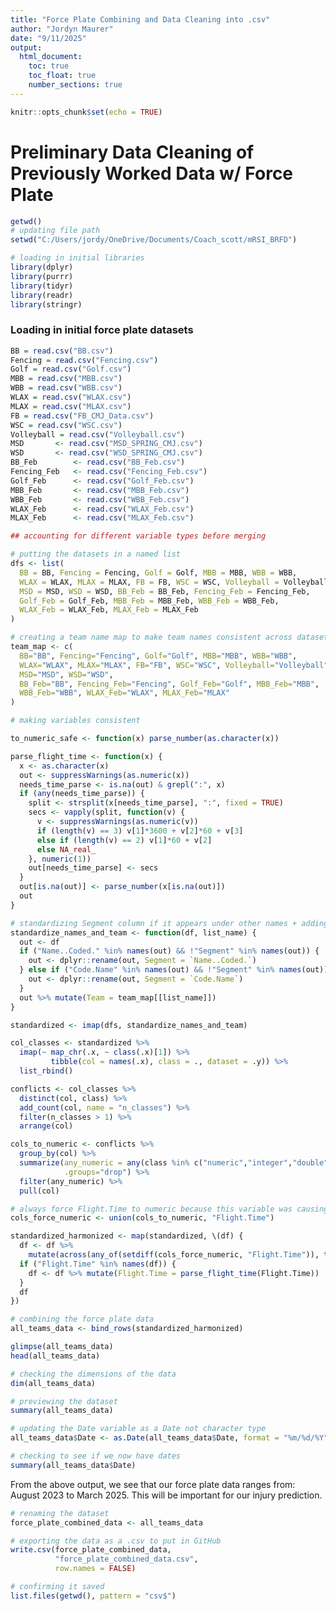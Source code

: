 ---
title: "Force Plate Combining and Data Cleaning into .csv"
author: "Jordyn Maurer"
date: "9/11/2025"
output: 
  html_document:
    toc: true
    toc_float: true
    number_sections: true
---

```{r setup, include=FALSE}
knitr::opts_chunk$set(echo = TRUE)
```


# Preliminary Data Cleaning of Previously Worked Data w/ Force Plate
```{r}
getwd()
# updating file path
setwd("C:/Users/jordy/OneDrive/Documents/Coach_scott/mRSI_BRFD")

# loading in initial libraries
library(dplyr)
library(purrr)
library(tidyr)
library(readr) 
library(stringr)
```

### Loading in initial force plate datasets
```{r}
BB = read.csv("BB.csv")
Fencing = read.csv("Fencing.csv")
Golf = read.csv("Golf.csv")
MBB = read.csv("MBB.csv")
WBB = read.csv("WBB.csv")
WLAX = read.csv("WLAX.csv")
MLAX = read.csv("MLAX.csv")
FB = read.csv("FB_CMJ_Data.csv")
WSC = read.csv("WSC.csv")
Volleyball = read.csv("Volleyball.csv")
MSD       <- read.csv("MSD_SPRING_CMJ.csv")
WSD       <- read.csv("WSD_SPRING_CMJ.csv")
BB_Feb        <- read.csv("BB_Feb.csv")
Fencing_Feb   <- read.csv("Fencing_Feb.csv")
Golf_Feb      <- read.csv("Golf_Feb.csv")
MBB_Feb       <- read.csv("MBB_Feb.csv")
WBB_Feb       <- read.csv("WBB_Feb.csv")
WLAX_Feb      <- read.csv("WLAX_Feb.csv")
MLAX_Feb      <- read.csv("MLAX_Feb.csv")
```


```{r}
## accounting for different variable types before merging

# putting the datasets in a named list
dfs <- list(
  BB = BB, Fencing = Fencing, Golf = Golf, MBB = MBB, WBB = WBB,
  WLAX = WLAX, MLAX = MLAX, FB = FB, WSC = WSC, Volleyball = Volleyball,
  MSD = MSD, WSD = WSD, BB_Feb = BB_Feb, Fencing_Feb = Fencing_Feb,
  Golf_Feb = Golf_Feb, MBB_Feb = MBB_Feb, WBB_Feb = WBB_Feb,
  WLAX_Feb = WLAX_Feb, MLAX_Feb = MLAX_Feb
)

# creating a team name map to make team names consistent across datasets
team_map <- c(
  BB="BB", Fencing="Fencing", Golf="Golf", MBB="MBB", WBB="WBB",
  WLAX="WLAX", MLAX="MLAX", FB="FB", WSC="WSC", Volleyball="Volleyball",
  MSD="MSD", WSD="WSD",
  BB_Feb="BB", Fencing_Feb="Fencing", Golf_Feb="Golf", MBB_Feb="MBB",
  WBB_Feb="WBB", WLAX_Feb="WLAX", MLAX_Feb="MLAX"
)

# making variables consistent

to_numeric_safe <- function(x) parse_number(as.character(x))

parse_flight_time <- function(x) {
  x <- as.character(x)
  out <- suppressWarnings(as.numeric(x))
  needs_time_parse <- is.na(out) & grepl(":", x)
  if (any(needs_time_parse)) {
    split <- strsplit(x[needs_time_parse], ":", fixed = TRUE)
    secs <- vapply(split, function(v) {
      v <- suppressWarnings(as.numeric(v))
      if (length(v) == 3) v[1]*3600 + v[2]*60 + v[3]
      else if (length(v) == 2) v[1]*60 + v[2]
      else NA_real_
    }, numeric(1))
    out[needs_time_parse] <- secs
  }
  out[is.na(out)] <- parse_number(x[is.na(out)])
  out
}

# standardizing Segment column if it appears under other names + adding Team column
standardize_names_and_team <- function(df, list_name) {
  out <- df
  if ("Name..Coded." %in% names(out) && !"Segment" %in% names(out)) {
    out <- dplyr::rename(out, Segment = `Name..Coded.`)
  } else if ("Code.Name" %in% names(out) && !"Segment" %in% names(out)) {
    out <- dplyr::rename(out, Segment = `Code.Name`)
  }
  out %>% mutate(Team = team_map[[list_name]])
}

standardized <- imap(dfs, standardize_names_and_team)

col_classes <- standardized %>%
  imap(~ map_chr(.x, ~ class(.x)[1]) %>%
         tibble(col = names(.x), class = ., dataset = .y)) %>%
  list_rbind()

conflicts <- col_classes %>%
  distinct(col, class) %>%
  add_count(col, name = "n_classes") %>%
  filter(n_classes > 1) %>%
  arrange(col)

cols_to_numeric <- conflicts %>%
  group_by(col) %>%
  summarize(any_numeric = any(class %in% c("numeric","integer","double")),
            .groups="drop") %>%
  filter(any_numeric) %>%
  pull(col)

# always force Flight.Time to numeric because this variable was causing merging issues
cols_force_numeric <- union(cols_to_numeric, "Flight.Time")

standardized_harmonized <- map(standardized, \(df) {
  df <- df %>%
    mutate(across(any_of(setdiff(cols_force_numeric, "Flight.Time")), to_numeric_safe))
  if ("Flight.Time" %in% names(df)) {
    df <- df %>% mutate(Flight.Time = parse_flight_time(Flight.Time))
  }
  df
})

# combining the force plate data
all_teams_data <- bind_rows(standardized_harmonized)

glimpse(all_teams_data)
head(all_teams_data)

# checking the dimensions of the data
dim(all_teams_data)
```

```{r}
# previewing the dataset
summary(all_teams_data)
```


```{r}
# updating the Date variable as a Date not character type
all_teams_data$Date <- as.Date(all_teams_data$Date, format = "%m/%d/%Y")

# checking to see if we now have dates
summary(all_teams_data$Date)
```
From the above output, we see that our force plate data ranges from: August 2023 to March 2025. This will be important for our injury prediction.

```{r}
# renaming the dataset
force_plate_combined_data <- all_teams_data

# exporting the data as a .csv to put in GitHub
write.csv(force_plate_combined_data, 
          "force_plate_combined_data.csv", 
          row.names = FALSE)

# confirming it saved
list.files(getwd(), pattern = "csv$")
```

